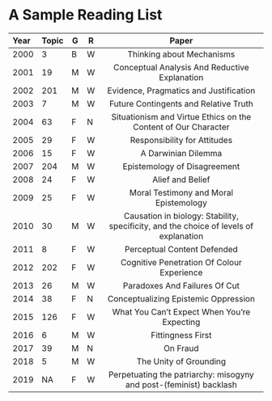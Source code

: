 # A Sample Reading List

Year    Topic     G R  Paper
-----   ------    - - ----------
2000        3     B W Thinking about Mechanisms
2001       19     M W Conceptual Analysis And Reductive Explanation
2002      201     M W Evidence, Pragmatics and Justification 
2003        7     M W Future Contingents and Relative Truth
2004       63     F N Situationism and Virtue Ethics on the Content of Our Character
2005       29     F W Responsibility for Attitudes
2006       15     F W A Darwinian Dilemma
2007      204     M W Epistemology of Disagreement
2008       24     F W Alief and Belief
2009       25     F W Moral Testimony and Moral Epistemology
2010       30     M W Causation in biology: Stability, specificity, and the choice of levels of explanation
2011        8     F W Perceptual Content Defended
2012      202     F W Cognitive Penetration Of Colour Experience
2013       26     M W Paradoxes And Failures Of Cut
2014       38     F N Conceptualizing Epistemic Oppression
2015      126     F W What You Can't Expect When You're Expecting
2016        6     M W Fittingness First
2017       39     M N On Fraud
2018        5     M W The Unity of Grounding
2019       NA     F W Perpetuating the patriarchy: misogyny and post-(feminist) backlash

